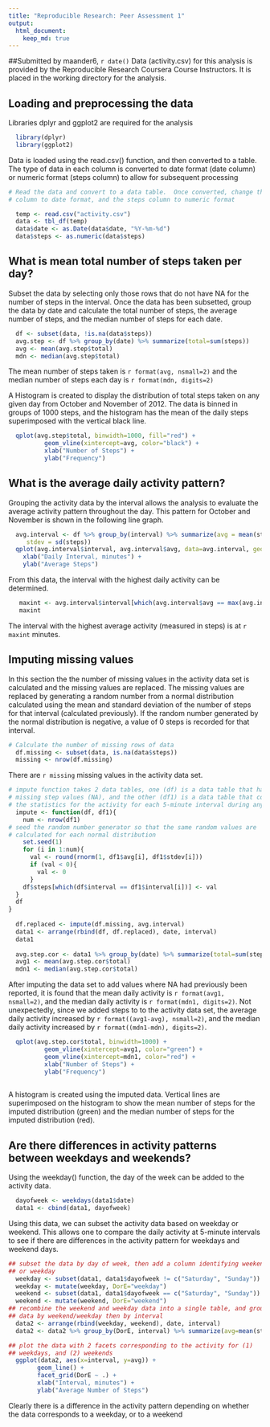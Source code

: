 ```yaml
---
title: "Reproducible Research: Peer Assessment 1"
output: 
  html_document:
    keep_md: true
---
```

##Submitted by maander6, `r date()`
Data  (activity.csv) for this analysis is provided by the Reproducible Research 
Coursera Course Instructors.  It is placed in the working directory for the 
analysis.

## Loading and preprocessing the data

Libraries dplyr and ggplot2 are required for the analysis

```R
  library(dplyr)
  library(ggplot2)
```

Data is loaded using the read.csv() function, and then converted to a table.
The type of data in each column is converted to date format (date column) or 
numeric format (steps column) to allow for subsequent processing

```R
# Read the data and convert to a data table.  Once converted, change the date
# column to date format, and the steps column to numeric format

  temp <- read.csv("activity.csv")
  data <- tbl_df(temp)
  data$date <- as.Date(data$date, "%Y-%m-%d")
  data$steps <- as.numeric(data$steps)
```


## What is mean total number of steps taken per day?

Subset the data by selecting only those rows that do not have NA for
the number of steps in the interval.  Once the data has been subsetted,
group the data by date and calculate the total number of steps, the average
number of steps, and the median number of steps for each date.

```R
  df <- subset(data, !is.na(data$steps))
  avg.step <- df %>% group_by(date) %>% summarize(total=sum(steps))
  avg <- mean(avg.step$total)
  mdn <- median(avg.step$total)
```

The mean number of steps taken is `r format(avg, nsmall=2)` and the median number of steps each 
day is `r format(mdn, digits=2)`

A Histogram is created to display the distribution of total steps taken on any given
day from October and November of 2012.  The data is binned in groups of 
1000 steps, and the histogram has the mean of the daily steps superimposed with the 
vertical black line.

```R
  qplot(avg.step$total, binwidth=1000, fill="red") + 
          geom_vline(xintercept=avg, color="black") +
          xlab("Number of Steps") +
          ylab("Frequency")
```

## What is the average daily activity pattern?
Grouping the activity data by the interval allows the analysis to evaluate the
average activity pattern throughout the day.  This pattern for October and 
November is shown in the following line graph.

```R
  avg.interval <- df %>% group_by(interval) %>% summarize(avg = mean(steps),
     stdev = sd(steps))
  qplot(avg.interval$interval, avg.interval$avg, data=avg.interval, geom="line") +
    xlab("Daily Interval, minutes") +
    ylab("Average Steps")
```

From this data, the interval with the highest daily activity can be determined.

```R
   maxint <- avg.interval$interval[which(avg.interval$avg == max(avg.interval$avg))]
   maxint
```
The interval with the highest average activity (measured in steps) is at
`r maxint` minutes.

## Imputing missing values
In this section the the number of missing values in the activity data set is
calculated and the missing values are replaced.  The missing values are replaced
by generating a random number from a normal distribution calculated using the
mean and standard deviation of the number of steps for that interval (calculated 
previously).  If the random number generated by the normal distribution is
negative, a value of 0 steps is recorded for that interval.

```R
# Calculate the number of missing rows of data
  df.missing <- subset(data, is.na(data$steps))
  missing <- nrow(df.missing)
```

There are `r missing` missing values in the activity data set.

```R
# impute function takes 2 data tables, one (df) is a data table that has all the 
# missing step values (NA), and the other (df1) is a data table that contains
# the statistics for the activity for each 5-minute interval during any day.
  impute <- function(df, df1){
    num <- nrow(df1)
# seed the random number generator so that the same random values are
# calculated for each normal distribution
    set.seed(1)
    for (i in 1:num){
      val <- round(rnorm(1, df1$avg[i], df1$stdev[i]))
      if (val < 0){
        val <- 0
      } 
    df$steps[which(df$interval == df1$interval[i])] <- val
  }
  df
}
  
  df.replaced <- impute(df.missing, avg.interval)
  data1 <- arrange(rbind(df, df.replaced), date, interval)
  data1
  
  avg.step.cor <- data1 %>% group_by(date) %>% summarize(total=sum(steps))
  avg1 <- mean(avg.step.cor$total)
  mdn1 <- median(avg.step.cor$total)
```

After imputing the data set to add values where NA had previously been reported,
it is found that the mean daily activity is `r format(avg1, nsmall=2)`, and the median 
daily activity is `r format(mdn1, digits=2)`.  Not unexpectedly, since we added steps to
to the activity data set, the average daily activity increased by `r format((avg1-avg), nsmall=2)`,
and the median daily activity increased by `r format((mdn1-mdn), digits=2)`.

```R
  qplot(avg.step.cor$total, binwidth=1000) + 
          geom_vline(xintercept=avg1, color="green") +
          geom_vline(xintercept=mdn1, color="red") +
          xlab("Number of Steps") +
          ylab("Frequency")
  
```

A histogram is created using the imputed data.  Vertical lines are superimposed
on the histogram to show the mean number of steps for the imputed
distribution (green) and the median number of steps for the imputed
distribution (red).


## Are there differences in activity patterns between weekdays and weekends?
Using the weekday() function, the day of the week can be added to the activity data.

```R
  dayofweek <- weekdays(data1$date)
  data1 <- cbind(data1, dayofweek)
```

Using this data, we can subset the activity data based on weekday or weekend.
This allows one to compare the daily activity at 5-minute intervals to see if
there are differences in the activity pattern for weekdays and weekend days.

```R
## subset the data by day of week, then add a column identifying weekend 
## or weekday
  weekday <- subset(data1, data1$dayofweek != c("Saturday", "Sunday"))
  weekday <- mutate(weekday, DorE="weekday")
  weekend <- subset(data1, data1$dayofweek == c("Saturday", "Sunday"))
  weekend <- mutate(weekend, DorE="weekend")
## recombine the weekend and weekday data into a single table, and group the
## data by weekend/weekday then by interval
  data2 <- arrange(rbind(weekday, weekend), date, interval)
  data2 <- data2 %>% group_by(DorE, interval) %>% summarize(avg=mean(steps))
```

```R
## plot the data with 2 facets corresponding to the activity for (1)
## weekdays, and (2) weekends
  ggplot(data2, aes(x=interval, y=avg)) + 
        geom_line() + 
        facet_grid(DorE ~ .) +
        xlab("Interval, minutes") +
        ylab("Average Number of Steps")
```

Clearly there is a difference in the activity pattern depending on whether the
data corresponds to a weekday, or to a weekend

